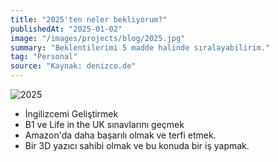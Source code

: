 ```yaml
---
title: "2025'ten neler bekliyorum?"
publishedAt: "2025-01-02"
image: "/images/projects/blog/2025.jpg"
summary: "Beklentilerimi 5 madde halinde sıralayabilirim."
tag: "Personal"
source: "Kaynak: denizco.de"
---
```


![2025](/images/projects/blog/hedef.jpg)
- İngilizcemi Geliştirmek
- B1 ve Life in the UK sınavlarını geçmek
- Amazon'da daha başarılı olmak ve terfi etmek.
- Bir 3D yazıcı sahibi olmak ve bu konuda bir iş yapmak.

